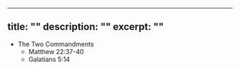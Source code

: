 ---
title: ""
description: ""
excerpt: ""
----
<Verse book="" verse="" version="">
</Verse>
<Verse book="" verse="" version="">
</Verse>
<Verse book="" verse="" version="">
</Verse>


  - The Two Commandments
    - Matthew 22:37-40
    - Galatians 5:14

